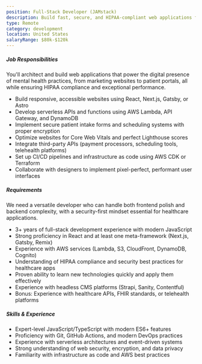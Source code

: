 ```yaml
---
position: Full-Stack Developer (JAMstack)
description: Build fast, secure, and HIPAA-compliant web applications for mental health practices. As a Full-Stack Developer at Mediwave, you'll create modern JAMstack solutions that help therapists connect with patients while maintaining the highest standards of privacy and performance. We're looking for someone who loves React, thinks serverless-first, and can adapt quickly to new technologies.
type: Remote
category: development
location: United States
salaryRange: $80k-$120k
---
```


##### Job Responsibilities

You'll architect and build web applications that power the digital presence of mental health practices, from marketing websites to patient portals, all while ensuring HIPAA compliance and exceptional performance.

<ul class="mb-10 flex list-inside list-disc flex-col gap-5 lg:mb-[60px]">
  <li>
    Build responsive, accessible websites using React, Next.js, Gatsby, or Astro
  </li>
  <li>
    Develop serverless APIs and functions using AWS Lambda, API Gateway, and
    DynamoDB
  </li>
  <li>
    Implement secure patient intake forms and scheduling systems with proper
    encryption
  </li>
  <li>Optimize websites for Core Web Vitals and perfect Lighthouse scores</li>
  <li>
    Integrate third-party APIs (payment processors, scheduling tools, telehealth
    platforms)
  </li>
  <li>
    Set up CI/CD pipelines and infrastructure as code using AWS CDK or Terraform
  </li>
  <li>
    Collaborate with designers to implement pixel-perfect, performant user
    interfaces
  </li>
</ul>

##### Requirements

We need a versatile developer who can handle both frontend polish and backend complexity, with a security-first mindset essential for healthcare applications.

<ul class="mb-10 flex list-inside list-disc flex-col gap-5 lg:mb-[60px]">
  <li>3+ years of full-stack development experience with modern JavaScript</li>
  <li>
    Strong proficiency in React and at least one meta-framework (Next.js,
    Gatsby, Remix)
  </li>
  <li>
    Experience with AWS services (Lambda, S3, CloudFront, DynamoDB, Cognito)
  </li>
  <li>
    Understanding of HIPAA compliance and security best practices for healthcare
    apps
  </li>
  <li>
    Proven ability to learn new technologies quickly and apply them effectively
  </li>
  <li>Experience with headless CMS platforms (Strapi, Sanity, Contentful)</li>
  <li>
    Bonus: Experience with healthcare APIs, FHIR standards, or telehealth
    platforms
  </li>
</ul>

##### Skills & Experience

<ul class="mb-10 flex list-inside list-disc flex-col gap-5 lg:mb-[60px]">
  <li>Expert-level JavaScript/TypeScript with modern ES6+ features</li>
  <li>Proficiency with Git, GitHub Actions, and modern DevOps practices</li>
  <li>Experience with serverless architectures and event-driven systems</li>
  <li>Strong understanding of web security, encryption, and data privacy</li>
  <li>Familiarity with infrastructure as code and AWS best practices</li>
</ul>
